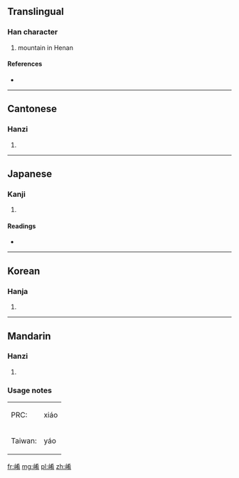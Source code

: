 ==Translingual==

===Han character===
{{Han char|rn=46|rad=山|as=08|sn=11|four=2472<sub>7</sub>|canj=山大大月 (UKKB)}}

# mountain in Henan

====References====
* {{Han ref|kx=0314.340|dkj=08206|dj=0615.200|hdz=10781.070|uh=5D24|ud=23844|bh=B15C|bd=45404}}

----

==Cantonese==

===Hanzi===
{{yue-hanzi|jyut=|y=ngaau4}}

# {{defn|Cantonese|sort=山08}}

----

==Japanese==

===Kanji===
{{ja-kanji|grade=|rs=山08}}

# {{defn|Japanese|sort=山08}}

====Readings====
* {{ja-readings|on=[[こう]] (kō), [[ぎょう]] (gyō), [[ごう]] (gō)|kun=}}

----

==Korean==

===Hanja===
{{ko-hanja|hangeul=효|rv=hyo|mr=hyo}}

# {{defn|Korean|sort=山08}}

----

==Mandarin==

===Hanzi===
{{cmn-hanzi|pin=[[xiáo]] ([[xiao2]]), [[yáo]] ([[yao2]])|wg=hsiao<sup>2</sup>, yao<sup>2</sup>}}

# {{defn|Mandarin|sort=山08}}

===Usage notes===
{|
| PRC:
| xiáo
|-
| Taiwan:
| yáo
|}

[[fr:崤]]
[[mg:崤]]
[[pl:崤]]
[[zh:崤]]